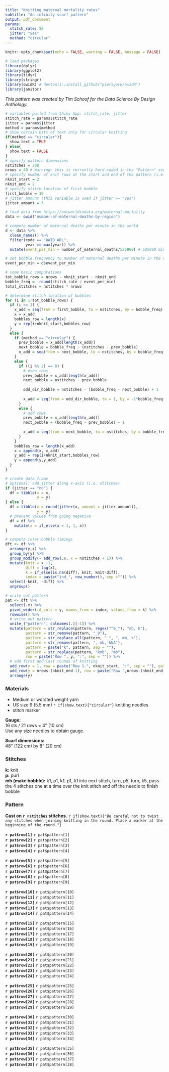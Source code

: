```yaml
---
title: "Knitting maternal mortality rates"
subtitle: "An infinity scarf pattern"
output: pdf_document
params:
  stitch_rate: 50
  jitter: "yes"
  method: "circular"
---
```


```r
knitr::opts_chunk$set(echo = FALSE, warning = FALSE, message = FALSE)

# load packages
library(dplyr)
library(ggplot2)
library(tidyr)
library(stringr)
library(owidR) # devtools::install_github("piersyork/owidR")
library(janitor)
```

*This pattern was created by Tim Schoof for the Data Science By Design Anthology.*

```r
# variables pulled from Shiny App: stitch_rate, jitter
stitch_rate = params$stitch_rate
jitter = params$jitter
method = params$method
# show certain bits of text only for circular knitting
if(method == "circular"){
  show.text = TRUE
} else{
  show.text = FALSE
}
# specify pattern dimensions
nstitches = 200
nrows = 40 # Warning: this is currently hard-coded in the "Pattern" section below
# specify number of knit rows at the start and end of the pattern (i.e. no bobbles)
nknit_start = 2
nknit_end = 2
# specify stitch location of first bobble
first_bobble = 10
# jitter amount (this variable is used if jitter == "yes")
jitter_amount = 3
```


```r
# load data from https://ourworldindata.org/maternal-mortality
data <- owid("number-of-maternal-deaths-by-region")

# compute number of maternal deaths per minute in the world
d <- data %>%
  clean_names() %>%
  filter(code == "OWID_WRL",
         year == max(year)) %>%
  mutate(event_per_min = number_of_maternal_deaths/525960) # 525960 minutes per year

# set bobble frequency to number of maternal deaths per minute in the world
event_per_min = d$event_per_min

# some basic computations
tot_bobble_rows = nrows - nknit_start - nknit_end
bobble_freq =  round(stitch_rate / event_per_min)
total_stitches = nstitches * nrows

# determine stitch location of bobbles 
for (i in 1:tot_bobble_rows) {
  if (i == 1) {
    x_add = seq(from = first_bobble, to = nstitches, by = bobble_freq)
    x = x_add
    bobbles_row = length(x)
    y = rep(i+nknit_start,bobbles_row)
  }
  else {
    if (method == "circular") {
      prev_bobble = x_add[length(x_add)]
      next_bobble = bobble_freq - (nstitches - prev_bobble)
      x_add = seq(from = next_bobble, to = nstitches, by = bobble_freq)
    }
    else {
      if ((i %% 2) == 0) {
        # even rows
        prev_bobble = x_add[length(x_add)]
        next_bobble = nstitches - prev_bobble
        
        odd_dir_bobble = nstitches - (bobble_freq - next_bobble) + 1
        
        x_add = seq(from = odd_dir_bobble, to = 1, by = -1*bobble_freq)
      }
      else {
        # odd rows
        prev_bobble = x_add[length(x_add)]
        next_bobble = (bobble_freq - prev_bobble) + 1
        
        x_add = seq(from = next_bobble, to = nstitches, by = bobble_freq)
      }
    }
    bobbles_row = length(x_add)
    x = append(x, x_add)
    y_add = rep(i+nknit_start,bobbles_row)
    y = append(y,y_add)
  }
}

# create data frame
# optional: add jitter along x-axis (i.e. stitches)
if (jitter == "no") {
  df = tibble(x = x,
              y = y)
} else {
  df = tibble(x = round(jitter(x, amount = jitter_amount)),
              y = y)
  # prevent values from going negative
  df = df %>% 
    mutate(x = if_else(x < 1, 1, x))
}

# compute inter-bobble timings
dft <- df %>% 
  arrange(y,x) %>% 
  group_by(y) %>% 
  group_modify(~ add_row(.x, x = nstitches + 1)) %>% 
  mutate(knit = x -1, 
         diff = lag(x),
         k = if_else(is.na(diff), knit, knit-diff),
         index = paste("ind_", row_number(), sep ="")) %>% 
  select(-knit, -diff) %>% 
  ungroup()

# write out pattern
pat <- dft %>% 
  select(-x) %>% 
  pivot_wider(id_cols = y, names_from = index, values_from = k) %>% 
  rowwise() %>%
  # write out pattern
  unite_("pattern", colnames(.)[-1]) %>%
  mutate(pattern = str_replace(pattern, regex("^0_"), "mb, k"),
         pattern = str_remove(pattern, "_0"),
         pattern = str_replace_all(pattern, "_", ", mb, k"),
         pattern = str_remove(pattern, ", mb, kNA"),
         pattern = paste("k", pattern, sep = ""),
         pattern = str_replace(pattern, "kmb", "mb"),
         row = paste("Row ", y, ":", sep = "")) %>% 
  # add first and last rounds of knitting
  add_row(y = 1, row = paste("Row 1-", nknit_start, ":", sep = ""), pattern = paste("k", nstitches, sep = "")) %>% 
  add_row(y = nrows-(nknit_end-1), row = paste("Row ",nrows-(nknit_end-1), "-", nrows, ":", sep = ""), pattern = paste("k", nstitches, sep = "")) %>% 
  arrange(y)
```


### Materials

* Medium or worsted weight yarn
* US size 9 (5.5 mm) `r if(show.text){"circular"}` knitting needles
* stitch marker

**Gauge:**  
16 sts / 21 rows = 4" (10 cm)  
Use any size needles to obtain gauge.

**Scarf dimensions:**  
48" (122 cm) by 8" (20 cm)

### Stitches

**k:** knit  
**p:** purl  
**mb (make bobble):** k1, p1, k1, p1, k1 into next stitch, turn, p5, turn, k5, pass the 4 stitches one at a time over the knit stitch and off the needle to finish bobble

### Pattern

**Cast on `r nstitches` stitches.** `r if(show.text){"Be careful not to twist any stitches when joining knitting in the round. Place a marker at the beginning of the round."}`

**`r pat$row[1]`** `r pat$pattern[1]`  
**`r pat$row[2]`** `r pat$pattern[2]`  
**`r pat$row[3]`** `r pat$pattern[3]`  
**`r pat$row[4]`** `r pat$pattern[4]`  
  
**`r pat$row[5]`** `r pat$pattern[5]`  
**`r pat$row[6]`** `r pat$pattern[6]`  
**`r pat$row[7]`** `r pat$pattern[7]`  
**`r pat$row[8]`** `r pat$pattern[8]`  
**`r pat$row[9]`** `r pat$pattern[9]`  
  
**`r pat$row[10]`** `r pat$pattern[10]`  
**`r pat$row[11]`** `r pat$pattern[11]`  
**`r pat$row[12]`** `r pat$pattern[12]`  
**`r pat$row[13]`** `r pat$pattern[13]`  
**`r pat$row[14]`** `r pat$pattern[14]`  
  
**`r pat$row[15]`** `r pat$pattern[15]`  
**`r pat$row[16]`** `r pat$pattern[16]`  
**`r pat$row[17]`** `r pat$pattern[17]`  
**`r pat$row[18]`** `r pat$pattern[18]`  
**`r pat$row[19]`** `r pat$pattern[19]`  
  
**`r pat$row[20]`** `r pat$pattern[20]`  
**`r pat$row[21]`** `r pat$pattern[21]`  
**`r pat$row[22]`** `r pat$pattern[22]`  
**`r pat$row[23]`** `r pat$pattern[23]`  
**`r pat$row[24]`** `r pat$pattern[24]`  
  
**`r pat$row[25]`** `r pat$pattern[25]`  
**`r pat$row[26]`** `r pat$pattern[26]`  
**`r pat$row[27]`** `r pat$pattern[27]`  
**`r pat$row[28]`** `r pat$pattern[28]`  
**`r pat$row[29]`** `r pat$pattern[29]`  
  
**`r pat$row[30]`** `r pat$pattern[30]`  
**`r pat$row[31]`** `r pat$pattern[31]`  
**`r pat$row[32]`** `r pat$pattern[32]`  
**`r pat$row[33]`** `r pat$pattern[33]`  
**`r pat$row[34]`** `r pat$pattern[34]`  
  
**`r pat$row[35]`** `r pat$pattern[35]`  
**`r pat$row[36]`** `r pat$pattern[36]`  
**`r pat$row[37]`** `r pat$pattern[37]`  
**`r pat$row[38]`** `r pat$pattern[38]`  

